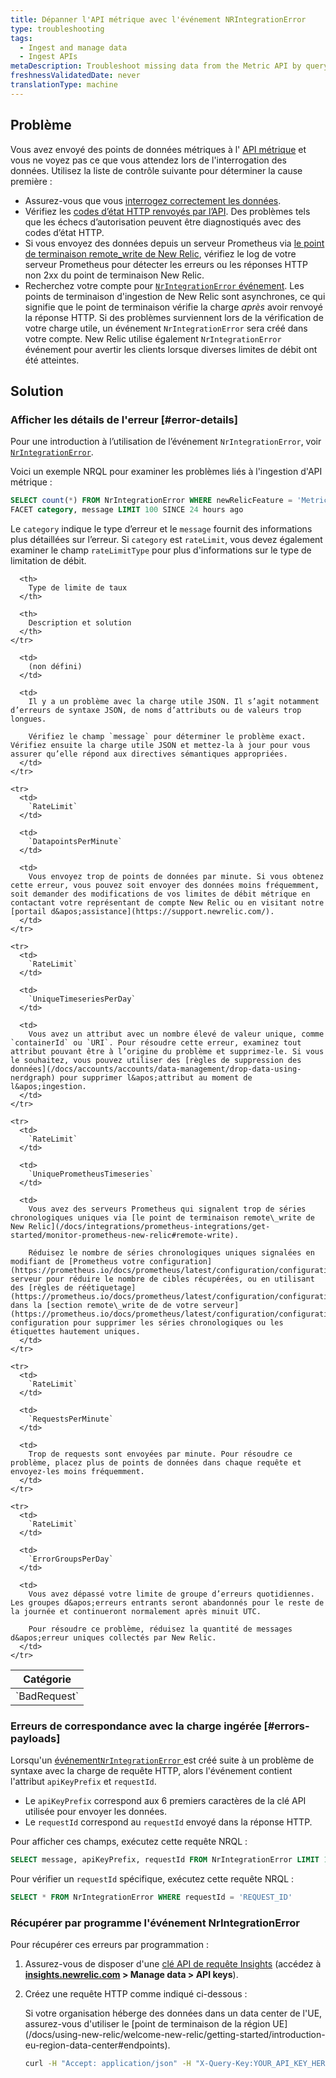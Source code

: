 ```yaml
---
title: Dépanner l'API métrique avec l'événement NRIntegrationError
type: troubleshooting
tags:
  - Ingest and manage data
  - Ingest APIs
metaDescription: Troubleshoot missing data from the Metric API by querying NRIntegrationError data.
freshnessValidatedDate: never
translationType: machine
---
```


## Problème

Vous avez envoyé des points de données métriques à l&apos; [API métrique](/docs/introduction-new-relic-metric-api) et vous ne voyez pas ce que vous attendez lors de l&apos;interrogation des données. Utilisez la liste de contrôle suivante pour déterminer la cause première :

* Assurez-vous que vous [interrogez correctement les données](/docs/introduction-new-relic-metric-api#view-and-query).
* Vérifiez les [codes d’état HTTP renvoyés par l’API](/docs/report-metrics-metric-api#response-validation). Des problèmes tels que les échecs d’autorisation peuvent être diagnostiqués avec des codes d’état HTTP.
* Si vous envoyez des données depuis un serveur Prometheus via [le point de terminaison remote\_write de New Relic](/docs/integrations/prometheus-integrations/get-started/monitor-prometheus-new-relic#remote-write), vérifiez le log de votre serveur Prometheus pour détecter les erreurs ou les réponses HTTP non 2xx du point de terminaison New Relic.
* Recherchez votre compte pour [`NrIntegrationError` événement](/docs/telemetry-data-platform/manage-data/nrintegrationerror). Les points de terminaison d&apos;ingestion de New Relic sont asynchrones, ce qui signifie que le point de terminaison vérifie la charge *après* avoir renvoyé la réponse HTTP. Si des problèmes surviennent lors de la vérification de votre charge utile, un événement `NrIntegrationError` sera créé dans votre compte. New Relic utilise également `NrIntegrationError` événement pour avertir les clients lorsque diverses limites de débit ont été atteintes.

## Solution

### Afficher les détails de l&apos;erreur [#error-details]

Pour une introduction à l’utilisation de l’événement `NrIntegrationError`, voir [`NrIntegrationError`](/docs/telemetry-data-platform/manage-data/nrintegrationerror).

Voici un exemple NRQL pour examiner les problèmes liés à l&apos;ingestion d&apos;API métrique :

```sql
SELECT count(*) FROM NrIntegrationError WHERE newRelicFeature = 'Metrics' 
FACET category, message LIMIT 100 SINCE 24 hours ago
```

Le `category` indique le type d’erreur et le `message` fournit des informations plus détaillées sur l’erreur. Si `category` est `rateLimit`, vous devez également examiner le champ `rateLimitType` pour plus d&apos;informations sur le type de limitation de débit.

<table>
  <thead>
    <tr>
      <th>
        Catégorie
      </th>

      <th>
        Type de limite de taux
      </th>

      <th>
        Description et solution
      </th>
    </tr>
  </thead>

  <tbody>
    <tr>
      <td>
        `BadRequest`
      </td>

      <td>
        (non défini)
      </td>

      <td>
        Il y a un problème avec la charge utile JSON. Il s’agit notamment d’erreurs de syntaxe JSON, de noms d’attributs ou de valeurs trop longues.

        Vérifiez le champ `message` pour déterminer le problème exact. Vérifiez ensuite la charge utile JSON et mettez-la à jour pour vous assurer qu’elle répond aux directives sémantiques appropriées.
      </td>
    </tr>

    <tr>
      <td>
        `RateLimit`
      </td>

      <td>
        `DatapointsPerMinute`
      </td>

      <td>
        Vous envoyez trop de points de données par minute. Si vous obtenez cette erreur, vous pouvez soit envoyer des données moins fréquemment, soit demander des modifications de vos limites de débit métrique en contactant votre représentant de compte New Relic ou en visitant notre [portail d&apos;assistance](https://support.newrelic.com/).
      </td>
    </tr>

    <tr>
      <td>
        `RateLimit`
      </td>

      <td>
        `UniqueTimeseriesPerDay`
      </td>

      <td>
        Vous avez un attribut avec un nombre élevé de valeur unique, comme `containerId` ou `URI`. Pour résoudre cette erreur, examinez tout attribut pouvant être à l’origine du problème et supprimez-le. Si vous le souhaitez, vous pouvez utiliser des [règles de suppression des données](/docs/accounts/accounts/data-management/drop-data-using-nerdgraph) pour supprimer l&apos;attribut au moment de l&apos;ingestion.
      </td>
    </tr>

    <tr>
      <td>
        `RateLimit`
      </td>

      <td>
        `UniquePrometheusTimeseries`
      </td>

      <td>
        Vous avez des serveurs Prometheus qui signalent trop de séries chronologiques uniques via [le point de terminaison remote\_write de New Relic](/docs/integrations/prometheus-integrations/get-started/monitor-prometheus-new-relic#remote-write).

        Réduisez le nombre de séries chronologiques uniques signalées en modifiant de [Prometheus votre configuration](https://prometheus.io/docs/prometheus/latest/configuration/configuration/) serveur pour réduire le nombre de cibles récupérées, ou en utilisant des [règles de réétiquetage](https://prometheus.io/docs/prometheus/latest/configuration/configuration/#relabel_config) dans la [section remote\_write de de votre serveur](https://prometheus.io/docs/prometheus/latest/configuration/configuration/#remote_write) configuration pour supprimer les séries chronologiques ou les étiquettes hautement uniques.
      </td>
    </tr>

    <tr>
      <td>
        `RateLimit`
      </td>

      <td>
        `RequestsPerMinute`
      </td>

      <td>
        Trop de requests sont envoyées par minute. Pour résoudre ce problème, placez plus de points de données dans chaque requête et envoyez-les moins fréquemment.
      </td>
    </tr>

    <tr>
      <td>
        `RateLimit`
      </td>

      <td>
        `ErrorGroupsPerDay`
      </td>

      <td>
        Vous avez dépassé votre limite de groupe d’erreurs quotidiennes. Les groupes d&apos;erreurs entrants seront abandonnés pour le reste de la journée et continueront normalement après minuit UTC.

        Pour résoudre ce problème, réduisez la quantité de messages d&apos;erreur uniques collectés par New Relic.
      </td>
    </tr>
  </tbody>
</table>

### Erreurs de correspondance avec la charge ingérée [#errors-payloads]

Lorsqu&apos;un [événement`NrIntegrationError` ](/docs/telemetry-data-platform/manage-data/nrintegrationerror)est créé suite à un problème de syntaxe avec la charge de requête HTTP, alors l&apos;événement contient l&apos;attribut `apiKeyPrefix` et `requestId`.

* Le `apiKeyPrefix` correspond aux 6 premiers caractères de la clé API utilisée pour envoyer les données.
* Le `requestId` correspond au `requestId` envoyé dans la réponse HTTP.

Pour afficher ces champs, exécutez cette requête NRQL :

```sql
SELECT message, apiKeyPrefix, requestId FROM NrIntegrationError LIMIT 100
```

Pour vérifier un `requestId` spécifique, exécutez cette requête NRQL :

```sql
SELECT * FROM NrIntegrationError WHERE requestId = 'REQUEST_ID'
```

### Récupérer par programme l&apos;événement NrIntegrationError

Pour récupérer ces erreurs par programmation :

1. Assurez-vous de disposer d&apos;une [clé API de requête Insights](/docs/insights/insights-api/get-data/query-insights-event-data-api) (accédez à <DNT>**[insights.newrelic.com](https://insights.newrelic.com) &gt; Manage data &gt; API keys**</DNT>).

2. Créez une requête HTTP comme indiqué ci-dessous :

   <Callout variant="tip">
     Si votre organisation héberge des données dans un data center de l&apos;UE, assurez-vous d&apos;utiliser le [point de terminaison de la région UE](/docs/using-new-relic/welcome-new-relic/getting-started/introduction-eu-region-data-center#endpoints).
   </Callout>

   ```bash
   curl -H "Accept: application/json" -H "X-Query-Key:YOUR_API_KEY_HERE" "https://insights-api.newrelic.com/v1/accounts/YOUR_ACCOUNT_HERE/query?nrql=SELECT%20*%20FROM%20NrIntegrationError%20where%20newRelicFeature='Metrics'"
   ```